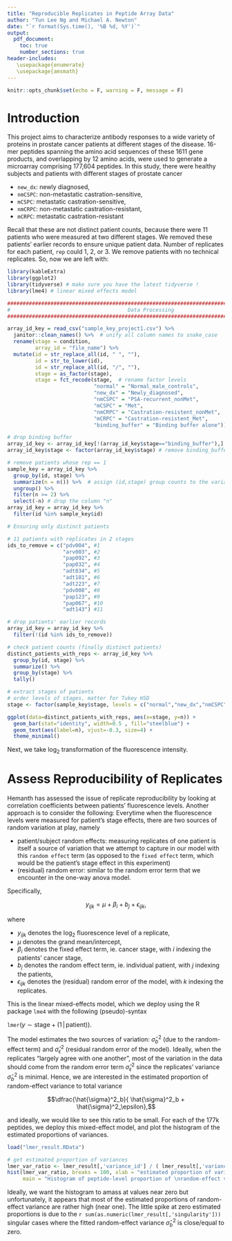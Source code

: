 ```yaml
---
title: "Reproducible Replicates in Peptide Array Data" 
author: "Tun Lee Ng and Michael A. Newton"
date: "`r format(Sys.time(), '%B %d, %Y')`"
output: 
  pdf_document:
    toc: true
    number_sections: true
header-includes:
   \usepackage{enumerate}
   \usepackage{amsmath}
---
```


```r
knitr::opts_chunk$set(echo = F, warning = F, message = F)
```

# Introduction 

This project aims to characterize antibody responses to a wide variety of proteins in prostate cancer patients at different stages of the disease. 16-mer peptides spanning the amino acid sequences of these 1611 gene products, and overlapping by 12 amino acids, were used to generate a microarray comprising 177,604 peptides. In this study, there were healthy subjects and patients with different stages of prostate cancer  

*  ``new_dx``: newly diagnosed,  
* ``nmCSPC``: non-metastatic castration-sensitive,  
* ``mCSPC``: metastatic castration-sensitive,  
* ``nmCRPC``: non-metastatic castration-resistant,  
* ``mCRPC``: metastatic castration-resistant  

Recall that these are not distinct patient counts, because there were 11 patients who were measured at two different stages. We removed these patients' earlier records to ensure unique patient data. Number of replicates for each patient, ``rep`` could 1, 2, or 3. We remove patients with no technical replicates. So, now we are left with: 

```r
library(kableExtra)
library(ggplot2)
library(tidyverse) # make sure you have the latest tidyverse !
library(lme4) # linear mixed effects model

####################################################################################### 
#                                      Data Processing                                #
####################################################################################### 

array_id_key = read_csv("sample_key_project1.csv") %>%
  janitor::clean_names() %>%  # unify all column names to snake_case
  rename(stage = condition,
         array_id = "file_name") %>%
  mutate(id = str_replace_all(id, " ", ""),
         id = str_to_lower(id),
         id = str_replace_all(id, "/", ""),
         stage = as_factor(stage),
         stage = fct_recode(stage,  # rename factor levels
                            "normal" = "Normal_male_controls",
                            "new_dx" = "Newly_diagnosed",
                            "nmCSPC" = "PSA-recurrent_nonMet",
                            "mCSPC" = "Met",
                            "nmCRPC" = "Castration-resistent_nonMet",
                            "mCRPC" = "Castration-resistent_Met",
                            "binding_buffer" = "Binding buffer alone"))

# drop binding buffer
array_id_key <- array_id_key[!(array_id_key$stage=="binding_buffer"),]
array_id_key$stage <- factor(array_id_key$stage) # remove binding_buffer level

# remove patients whose rep == 1
sample_key = array_id_key %>%
  group_by(id, stage) %>%
  summarize(n = n()) %>%  # assign (id,stage) group counts to the variable "n"
  ungroup() %>% 
  filter(n >= 2) %>%
  select(-n) # drop the column "n"
array_id_key = array_id_key %>%
  filter(id %in% sample_key$id)

# Ensuring only distinct patients

# 11 patients with replicates in 2 stages
ids_to_remove = c("pdv004", #1
                  "arv003", #2
                  "pap092", #3
                  "pap032", #4
                  "adt034", #5
                  "adt181", #6
                  "adt223", #7
                  "pdv008", #8
                  "pap123", #9
                  "pap067", #10
                  "adt143") #11

# drop patients' earlier records
array_id_key = array_id_key %>%
  filter(!(id %in% ids_to_remove))

# check patient counts (finally distinct patients)
distinct_patients_with_reps <- array_id_key %>%
  group_by(id, stage) %>%
  summarize() %>%
  group_by(stage) %>%
  tally()

# extract stages of patients
# order levels of stages, matter for Tukey HSD
stage <- factor(sample_key$stage, levels = c("normal","new_dx","nmCSPC","nmCRPC","mCRPC")) 

ggplot(data=distinct_patients_with_reps, aes(x=stage, y=n)) + 
  geom_bar(stat="identity", width=0.5 , fill="steelblue") + 
  geom_text(aes(label=n), vjust=-0.3, size=4) +
  theme_minimal()
```

Next, we take $\log_2$ transformation of the fluorescence intensity.

# Assess Reproducibility of Replicates

Hemanth has assessed the issue of replicate reproducibility by looking at correlation coefficients between patients' fluorescence levels. Another approach is to consider the following: Everytime when the fluorescence levels were measured for patient's stage effects, there are two sources of random variation at play, namely  

* patient/subject random effects: measuring replicates of one patient is itself a source of variation that we attempt to capture in our model with this ``random effect`` term (as opposed to the ``fixed effect`` term, which would be the patient's stage effect in this experiment)  
* (residual) random error: similar to the random error term that we encounter in the one-way anova model.  

Specifically,  

$$y_{ijk} = \mu + \beta_i + b_j + \epsilon_{ijk},$$  

where  

* $y_{ijk}$ denotes the $\log_2$ fluorescence level of a replicate,  
* $\mu$ denotes the grand mean/intercept,
* $\beta_i$ denotes the fixed effect term, ie. cancer stage, with $i$ indexing the patients' cancer stage,  
* $b_j$ denotes the random effect term, ie. individual patient, with $j$ indexing the patients,  
* $\epsilon_{ijk}$ denotes the (residual) random error of the model, with $k$ indexing the replicates. 

This is the linear mixed-effects model, which we deploy using the R package ``lme4`` with the following (pseudo)-syntax  

``lmer``$\left( y \sim \text{stage} + (1 \, | \, \text{patient}) \right)$.  

The model estimates the two sources of variation: $\hat{\sigma}^2_b$ (due to the random-effect term) and $\hat{\sigma}^2_\epsilon$ (residual random error of the model). Ideally, when the replicates "largely agree with one another", most of the variation in the data should come from the random error term $\hat{\sigma}^2_\epsilon$ since the replicates' variance $\hat{\sigma}^2_b$ is minimal. Hence, we are interested in the estimated proportion of random-effect variance to total variance  

$$\dfrac{\hat{\sigma}^2_b}{ \hat{\sigma}^2_b + \hat{\sigma}^2_\epsilon},$$  

and ideally, we would like to see this ratio to be small. For each of the 177k peptides, we deploy this mixed-effect model, and plot the histogram of the estimated proportions of variances.  

```r
load("lmer_result.RData")

# get estimated proportion of variances
lmer_var_ratio <- lmer_result[,'variance_id'] / ( lmer_result[,'variance_id'] + lmer_result[,'variance_residual']  )
hist(lmer_var_ratio, breaks = 100, xlab = "estimated proportion of variances",
     main = "Histogram of peptide-level proportion of \nrandom-effect variance to total variance")
```

Ideally, we want the histogram to amass at values near zero but unfortunately, it appears that most of the estimated proportions of random-effect variance are rather high (near one). The little spike at zero estimated proportions is due to the `r sum(as.numeric(lmer_result[,'singularity']))` singular cases where the fitted random-effect variance $\hat{\sigma}^2_b$ is close/equal to zero. 





